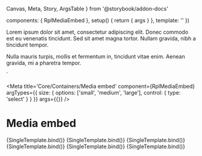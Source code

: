   Canvas,
  Meta,
  Story,
  ArgsTable
} from '@storybook/addon-docs'

  components: { RplMediaEmbed },
  setup() {
    return { args }
  },
  template: '<RplMediaEmbed v-bind="args" />'
})

<p>
  Lorem ipsum dolor sit amet, consectetur adipiscing elit. Donec commodo est eu
  venenatis tincidunt. Sed sit amet magna tortor. Nullam gravida, nibh a
  tincidunt tempor.
</p>
<p>
  Nulla mauris turpis, mollis et fermentum in, tincidunt vitae enim. Aenean
  gravida, mi a pharetra tempor.
</p>
`

<Meta
  title='Core/Containers/Media embed'
  component={RplMediaEmbed}
  argTypes={{
    size: {
      options: ['small', 'medium', 'large'],
      control: { type: 'select' }
    }
  }}
  args={{}}
/>

# Media embed

<ArgsTable of={RplMediaEmbed} />

<Canvas>
  <Story
    name='Image landscape'
    play={a11yStoryCheck}
    args={{
      type: 'image',
      variant: 'landscape',
      size: 'large',
      title: 'Media title',
      src: 'img/image-landscape-m.jpg',
      showTitle: false,
      allowFullscreen: false,
      caption: 'Optional media caption content section',
      sourceCaption: 'Optional media source information content section',
    }}
  >
    {SingleTemplate.bind()}
  </Story>
  <Story
    name='Image portrait'
    play={a11yStoryCheck}
    args={{
      type: 'image',
      variant: 'portrait',
      size: 'large',
      title: 'Media title',
      src: 'img/image-landscape-m.jpg',
      showTitle: false,
      allowFullscreen: false,
      caption: 'Optional media caption content section',
      sourceCaption: 'Optional media source information content section',
    }}
  >
    {SingleTemplate.bind()}
  </Story>
  <Story
    name='Image square'
    play={a11yStoryCheck}
    args={{
      type: 'image',
      variant: 'square',
      size: 'large',
      title: 'Media title',
      src: 'img/image-landscape-m.jpg',
      caption: 'Optional media caption content section',
      sourceCaption: 'Optional media source information content section',
    }}
  >
    {SingleTemplate.bind()}
  </Story>
  <Story
    name='Image avatar'
    play={a11yStoryCheck}
    args={{
      type: 'image',
      variant: 'avatar',
      size: 'large',
      title: 'Media title',
      src: 'img/image-landscape-s.jpg',
      caption: 'Optional media caption content section',
      sourceCaption: 'Optional media source information content section',
    }}
  >
    {SingleTemplate.bind()}
  </Story>
  <Story
    name='Complex image'
    play={a11yStoryCheck}
    args={{
      type: 'image',
      variant: 'complex',
      title: 'Media title',
      src: 'img/image-landscape-l.jpg',
      showTitle: true,
      allowFullscreen: true,
      caption: 'Optional media caption content section',
      sourceCaption: 'Optional media source information content section',
      dataContent: dataContent,
      downloadUrl: '/img/image-landscape-l.jpg'
    }}
  >
    {SingleTemplate.bind()}
  </Story>
  <Story
    name='Video'
    play={a11yStoryCheck}
    args={{
      type: 'video',
      title: 'Media title',
      src: 'https://www.youtube.com/embed/bSlnfyGTiss',
      transcriptUrl: '#',
      caption: 'Optional media caption content section',
    }}
  >
    {SingleTemplate.bind()}
  </Story>
</Canvas>
